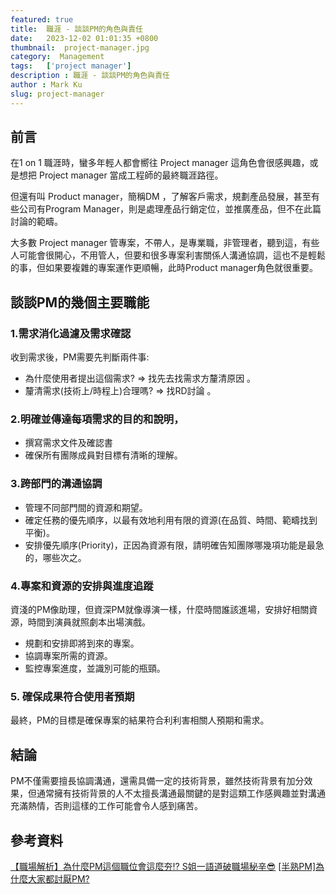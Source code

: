 ```yaml
---
featured: true
title:  職涯 - 談談PM的角色與責任
date:   2023-12-02 01:01:35 +0800
thumbnail:  project-manager.jpg
category:  Management
tags:   ['project manager']
description : 職涯 - 談談PM的角色與責任
author : Mark Ku
slug: project-manager
---
```


## 前言
在1 on 1 職涯時，蠻多年輕人都會嚮往 Project manager 這角色會很感興趣，或是想把 Project manager 當成工程師的最終職涯路徑。  

但還有叫 Product manager，簡稱DM ，了解客戶需求，規劃產品發展，甚至有些公司有Program Manager，則是處理產品行銷定位，並推廣產品，但不在此篇討論的範疇。  

大多數 Project manager 管專案，不帶人，是專業職，非管理者，聽到這，有些人可能會很開心，不用管人，但要和很多專案利害關係人溝通協調，這也不是輕鬆的事，但如果要複雜的專案運作更順暢，此時Product manager角色就很重要。  

## 談談PM的幾個主要職能
### 1.需求消化過濾及需求確認
收到需求後，PM需要先判斷兩件事:  
- 為什麼使用者提出這個需求? => 找先去找需求方釐清原因 。
- 釐清需求(技術上/時程上)合理嗎? => 找RD討論 。

### 2.明確並傳達每項需求的目的和說明，
- 撰寫需求文件及確認書
- 確保所有團隊成員對目標有清晰的理解。

### 3.跨部門的溝通協調
- 管理不同部門間的資源和期望。
- 確定任務的優先順序，以最有效地利用有限的資源(在品質、時間、範疇找到平衡)。
- 安排優先順序(Priority)，正因為資源有限，請明確告知團隊哪幾項功能是最急的，哪些次之。

### 4.專案和資源的安排與進度追蹤
資淺的PM像助理，但資深PM就像導演一樣，什麼時間誰該進場，安排好相關資源，時間到演員就照劇本出場演戲。
- 規劃和安排即將到來的專案。
- 協調專案所需的資源。
- 監控專案進度，並識別可能的瓶頸。

### 5. 確保成果符合使用者預期
最終，PM的目標是確保專案的結果符合利利害相關人預期和需求。

## 結論
PM不僅需要擅長協調溝通，還需具備一定的技術背景，雖然技術背景有加分效果，但通常擁有技術背景的人不太擅長溝通最關鍵的是對這類工作感興趣並對溝通充滿熱情，否則這樣的工作可能會令人感到痛苦。

## 參考資料
[【職場解析】為什麼PM這個職位會這麼夯⁉️ S姐一語道破職場秘辛😎](https://www.dcard.tw/f/job/p/239892893)
[[半熟PM]為什麼大家都討厭PM?](https://www.dcard.tw/f/job/p/239892893)
